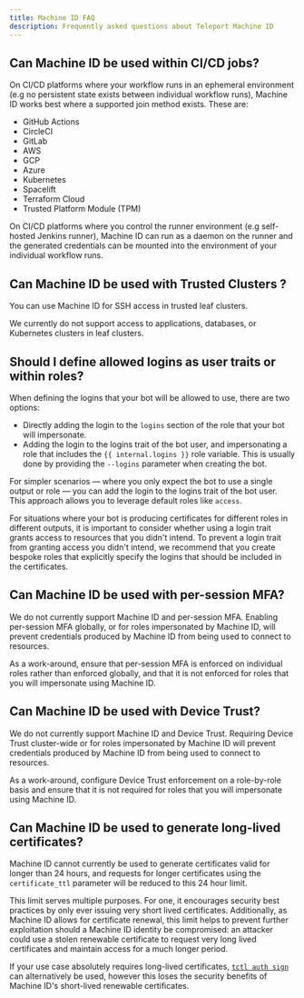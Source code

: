 ```yaml
---
title: Machine ID FAQ
description: Frequently asked questions about Teleport Machine ID
---
```


## Can Machine ID be used within CI/CD jobs?

On CI/CD platforms where your workflow runs in an ephemeral environment (e.g
no persistent state exists between individual workflow runs), Machine ID works
best where a supported join method exists. These are:

- GitHub Actions
- CircleCI
- GitLab
- AWS
- GCP
- Azure
- Kubernetes
- Spacelift
- Terraform Cloud
- Trusted Platform Module (TPM)

On CI/CD platforms where you control the runner environment (e.g self-hosted
Jenkins runner), Machine ID can run as a daemon on the runner and the generated
credentials can be mounted into the environment of your individual workflow
runs.

## Can Machine ID be used with Trusted Clusters ?

You can use Machine ID for SSH access in trusted leaf clusters.

We currently do not support access to applications, databases, or Kubernetes
clusters in leaf clusters.

## Should I define allowed logins as user traits or within roles?

When defining the logins that your bot will be allowed to use, there are two
options:

- Directly adding the login to the `logins` section of the role that your bot
  will impersonate.
- Adding the login to the logins trait of the bot user, and impersonating a role
  that includes the `{{ internal.logins }}` role variable. This is usually done
  by providing the `--logins` parameter when creating the bot.

For simpler scenarios — where you only expect the bot to use a single output
or role — you can add the login to the logins trait of the bot user. This
approach allows you to leverage default roles like `access`.

For situations where your bot is producing certificates for different roles in
different outputs, it is important to consider whether using a login trait
grants access to resources that you didn't intend. To prevent a login trait from
granting access you didn't intend, we recommend that you create bespoke roles
that explicitly specify the logins that should be included in the certificates.

## Can Machine ID be used with per-session MFA?

We do not currently support Machine ID and per-session MFA. Enabling per-session
MFA globally, or for roles impersonated by Machine ID, will prevent credentials
produced by Machine ID from being used to connect to resources.

As a work-around, ensure that per-session MFA is enforced on individual roles
rather than enforced globally, and that it is not enforced for roles that you
will impersonate using Machine ID.

## Can Machine ID be used with Device Trust?

We do not currently support Machine ID and Device Trust. Requiring Device
Trust cluster-wide or for roles impersonated by Machine ID will prevent
credentials produced by Machine ID from being used to connect to resources.

As a work-around, configure Device Trust enforcement on a role-by-role basis
and ensure that it is not required for roles that you will impersonate using
Machine ID.

## Can Machine ID be used to generate long-lived certificates?

Machine ID cannot currently be used to generate certificates valid for longer
than 24 hours, and requests for longer certificates using the `certificate_ttl`
parameter will be reduced to this 24 hour limit.

This limit serves multiple purposes. For one, it encourages security best
practices by only ever issuing very short lived certificates. Additionally, as
Machine ID allows for certificate renewal, this limit helps to prevent further
exploitation should a Machine ID identity be compromised: an attacker could use
a stolen renewable certificate to request very long lived certificates and
maintain access for a much longer period.

If your use case absolutely requires long-lived certificates,
[`tctl auth sign`](../../reference/cli/tctl.mdx#tctl-auth-sign) can
alternatively be used, however this loses the security benefits of Machine ID's
short-lived renewable certificates.
